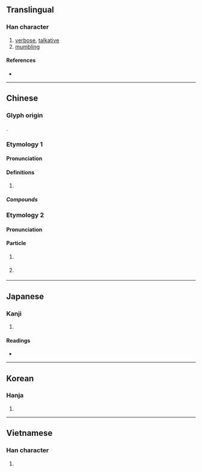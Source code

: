 {{also|噜}}
{{character info}}
==Translingual==

===Han character===
{{Han char|rn=30|rad=口|as=15|sn=18|four=67063|canj=RNWA|ids=⿰口魯}}

# [[verbose]], [[talkative]]
# [[mumbling]]

====References====
* {{Han ref|kx=0212.270|dkj=04502|dj=0435.120|hdz=10700.120|uh=5695|ud=22165|bh=C250|bd=49744}}

----

==Chinese==
{{zh-forms|s=噜|ss=鲁}}

===Glyph origin===
{{Han compound|口|魯|c1=s|c2=p|t1=mouth|ls=psc}}.

===Etymology 1===

====Pronunciation====
{{zh-pron
|m=lū
|c=lou1
|cat=
}}

====Definitions====
{{zh-hanzi}}

# {{rfdef|zh}}

=====Compounds=====
{{zh-der|嘟嚕|嘰哩咕嚕|嚕囌|咕嚕|一嘟嚕|噗嚕嚕|呼嚕|嘀裡嘟嚕|嘟嚕嘴|哩嚕|打呼嚕|滴里嘟嚕|胡嚕|都嚕}}

===Etymology 2===
{{zh-forms|alt=lu,𡀔}}
====Pronunciation====
{{zh-pron
|c=lu3
|cat=particle
}}

====Particle====
{{head|zh|particle}}
# {{lb|zh|Cantonese}} {{n-g|Used at end of sentence to indicate relief due to change of state}}
#: {{zh-x|終於 做完 嚕{lu3}！|Finally it's finished!|C}}
# {{lb|zh|Cantonese}} {{n-g|Used at end of sentence to indicate disappointment due to change of state}}
#: {{zh-x|啲 錢 用 下 用 下，話 咁 快 就 用 嗮 嚕{lu3}|As (I) kept on spending money, it was quick before it has all been used up!|C}}

----

==Japanese==

===Kanji===
{{ja-kanji|grade=|rs=口15}}

# {{rfdef|ja|sort=口15}}

====Readings====
* {{ja-readings|on=ろ|kun=かた-る, へつら-う}}

----

==Korean==

===Hanja===
{{ko-hanja|hangeul=로|rv=ro|mr=ro}}

# {{rfdef|ko|sort=口15}}

----

==Vietnamese==

===Han character===
{{vi-readings|reading=lỗ, rủa, sủa, ruả|rs=口15}}

# {{rfdef|vi|sort=口15}}